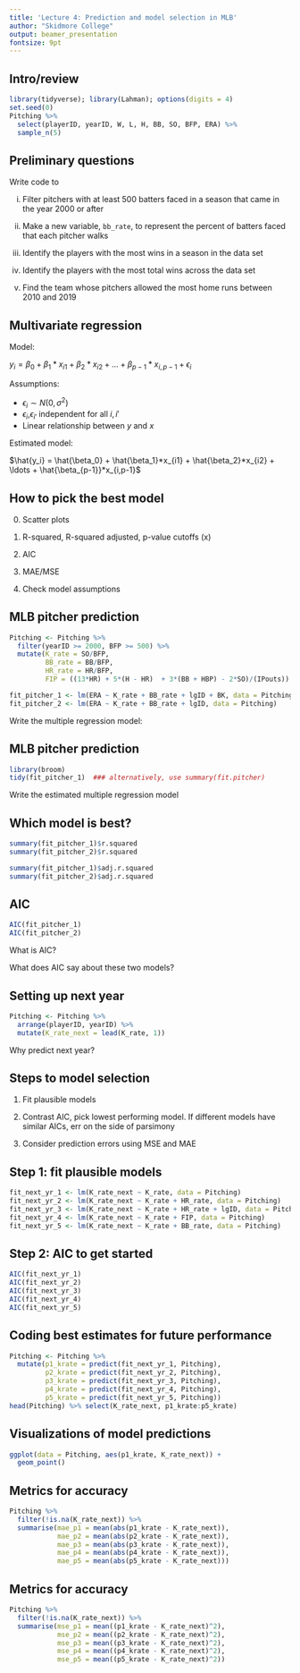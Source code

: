 ---
title: 'Lecture 4: Prediction and model selection in MLB'
author: "Skidmore College"
output: beamer_presentation
fontsize: 9pt
---

## Intro/review

```{r, message = FALSE, warning = FALSE}
library(tidyverse); library(Lahman); options(digits = 4)
set.seed(0)
Pitching %>% 
  select(playerID, yearID, W, L, H, BB, SO, BFP, ERA) %>% 
  sample_n(5)
```


## Preliminary questions

Write code to 

(i) Filter pitchers with at least 500 batters faced in a season that came in the year 2000 or after

(ii) Make a new variable, `bb_rate`, to represent the percent of batters faced that each pitcher walks

(iii) Identify the players with the most wins in a season in the data set

(iv) Identify the players with the most total wins across the data set

(v) Find the team whose pitchers allowed the most home runs between 2010 and 2019


## Multivariate regression

Model: 

$y_i = \beta_0 + \beta_1*x_{i1} + \beta_2*x_{i2} + \ldots + \beta_{p-1}*x_{i,p-1} + \epsilon_i$


Assumptions: 

- $\epsilon_i \sim N(0, \sigma^2)$
- $\epsilon_i$,$\epsilon_{i'}$ independent for all $i, i'$
- Linear relationship between $y$ and $x$

Estimated model:  
  
$\hat{y_i} = \hat{\beta_0} + \hat{\beta_1}*x_{i1} + \hat{\beta_2}*x_{i2} + \ldots + \hat{\beta_{p-1}}*x_{i,p-1}$ 



## How to pick the best model

0. Scatter plots

1. R-squared, R-squared adjusted, p-value cutoffs (x)

2. AIC

3. MAE/MSE

4. Check model assumptions


## MLB pitcher prediction

```{r, message = FALSE, warning = FALSE}
Pitching <- Pitching %>% 
  filter(yearID >= 2000, BFP >= 500) %>% 
  mutate(K_rate = SO/BFP, 
         BB_rate = BB/BFP, 
         HR_rate = HR/BFP, 
         FIP = ((13*HR) + 5*(H - HR)  + 3*(BB + HBP) - 2*SO)/(IPouts)) 

fit_pitcher_1 <- lm(ERA ~ K_rate + BB_rate + lgID + BK, data = Pitching)
fit_pitcher_2 <- lm(ERA ~ K_rate + BB_rate + lgID, data = Pitching)
```

Write the multiple regression model: 



## MLB pitcher prediction

```{r, message = FALSE, warning = FALSE}
library(broom)
tidy(fit_pitcher_1)  ### alternatively, use summary(fit.pitcher)
```

Write the estimated multiple regression model


## Which model is best?

```{r, message = FALSE, warning = FALSE}
summary(fit_pitcher_1)$r.squared
summary(fit_pitcher_2)$r.squared
```


```{r, message = FALSE, warning = FALSE}
summary(fit_pitcher_1)$adj.r.squared
summary(fit_pitcher_2)$adj.r.squared
```

## AIC

```{r, message = FALSE, warning = FALSE}
AIC(fit_pitcher_1)
AIC(fit_pitcher_2)
```

What is AIC?

What does AIC say about these two models?


## Setting up next year

```{r, message = FALSE, warning = FALSE}
Pitching <- Pitching %>% 
  arrange(playerID, yearID) %>% 
  mutate(K_rate_next = lead(K_rate, 1)) 
```

Why predict next year?

## Steps to model selection

1. Fit plausible models

2. Contrast AIC, pick lowest performing model. If different models have similar AICs, err on the side of parsimony

3. Consider prediction errors using MSE and MAE


## Step 1: fit plausible models

```{r}
fit_next_yr_1 <- lm(K_rate_next ~ K_rate, data = Pitching)
fit_next_yr_2 <- lm(K_rate_next ~ K_rate + HR_rate, data = Pitching)
fit_next_yr_3 <- lm(K_rate_next ~ K_rate + HR_rate + lgID, data = Pitching)
fit_next_yr_4 <- lm(K_rate_next ~ K_rate + FIP, data = Pitching)
fit_next_yr_5 <- lm(K_rate_next ~ K_rate + BB_rate, data = Pitching)
```

## Step 2: AIC to get started

```{r}
AIC(fit_next_yr_1)
AIC(fit_next_yr_2)
AIC(fit_next_yr_3)
AIC(fit_next_yr_4)
AIC(fit_next_yr_5)
```


## Coding best estimates for future performance

```{r}
Pitching <- Pitching %>% 
  mutate(p1_krate = predict(fit_next_yr_1, Pitching), 
         p2_krate = predict(fit_next_yr_2, Pitching), 
         p3_krate = predict(fit_next_yr_3, Pitching), 
         p4_krate = predict(fit_next_yr_4, Pitching), 
         p5_krate = predict(fit_next_yr_5, Pitching))
head(Pitching) %>% select(K_rate_next, p1_krate:p5_krate)
```

## Visualizations of model predictions

```{r, message = FALSE, warning = FALSE, fig.height=2, fig.width=3}
ggplot(data = Pitching, aes(p1_krate, K_rate_next)) + 
  geom_point()
```

## Metrics for accuracy

```{r}
Pitching %>% 
  filter(!is.na(K_rate_next)) %>% 
  summarise(mae_p1 = mean(abs(p1_krate - K_rate_next)), 
            mae_p2 = mean(abs(p2_krate - K_rate_next)), 
            mae_p3 = mean(abs(p3_krate - K_rate_next)), 
            mae_p4 = mean(abs(p4_krate - K_rate_next)), 
            mae_p5 = mean(abs(p5_krate - K_rate_next)))
```

## Metrics for accuracy


```{r}
Pitching %>% 
  filter(!is.na(K_rate_next)) %>% 
  summarise(mse_p1 = mean((p1_krate - K_rate_next)^2), 
            mse_p2 = mean((p2_krate - K_rate_next)^2), 
            mse_p3 = mean((p3_krate - K_rate_next)^2), 
            mse_p4 = mean((p4_krate - K_rate_next)^2), 
            mse_p5 = mean((p5_krate - K_rate_next)^2))
```



